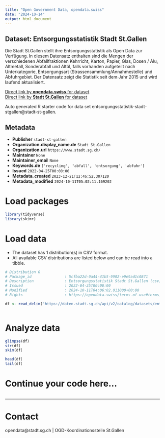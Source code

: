 ```yaml
---
title: "Open Government Data, opendata.swiss"
date: "2024-10-14"
output: html_document
---
```


## Dataset: Entsorgungsstatistik Stadt St.Gallen

Die Stadt St.Gallen stellt ihre Entsorgungsstatistik als Open Data zur Verfügung. In diesem Datensatz enthalten sind die Mengen der verschiedenen Abfallfraktionen Kehrricht, Karton, Papier, Glas, Dosen / Alu, Altmetall, Sonderabfall und Altöl, falls vorhanden aufgeteilt nach Unterkategorie, Entsorgungsart (Strassensammlung/Annahmestelle) und Abfuhrgebiet. Der Datensatz zeigt die Statistik seit dem Jahr 2015 und wird laufend aktualisiert.

[Direct link by **opendata.swiss** for dataset](https://opendata.swiss/de/dataset/entsorgungsstatistik-stadt-st-gallen)<br>
[Direct link by **Stadt St.Gallen** for dataset](https://daten.stadt.sg.ch/explore/dataset/entsorgungsstatistik-stadt-stgallen/)

Auto generated R starter code for data set entsorgungsstatistik-stadt-stgallen@stadt-st-gallen.

## Metadata

- **Publisher** `stadt-st-gallen`
- **Organization.display_name.de** `Stadt St.Gallen`
- **Organization.url** `https://www.stadt.sg.ch/`
- **Maintainer** `None`
- **Maintainer_email** `None`
- **Keywords.de** `['recycling', 'abfall', 'entsorgung', 'abfuhr']`
- **Issued** `2022-04-25T00:00:00`
- **Metadata_created** `2023-12-21T12:46:52.307120`
- **Metadata_modified** `2024-10-11T05:02:11.169202`


# Load packages

```r

library(tidyverse)
library(skimr)

```

# Load data

-   The dataset has 1 distribution(s) in CSV format.
-   All available CSV distributions are listed below and can be read into a tibble.

```r

# Distribution 0
# Package_id               : 5cfba22d-0a44-41b5-9902-e9e9ad1c0871
# Description              : Entsorgungsstatistik Stadt St.Gallen (csv)
# Issued                   : 2022-04-25T00:00:00
# Modified                 : 2024-10-11T04:06:02.011000+00:00
# Rights                   : https://opendata.swiss/terms-of-use#terms_by

df <- read_delim('https://daten.stadt.sg.ch/api/v2/catalog/datasets/entsorgungsstatistik-stadt-stgallen/exports/csv?use_labels=true')



```

# Analyze data

```r

glimpse(df)
str(df)
skim(df)

head(df)
tail(df)

```

# Continue your code here...

```r

```

------------------------------------------------------------------------

# Contact

opendata@stadt.sg.ch | OGD-Koordinationsstelle St.Gallen
